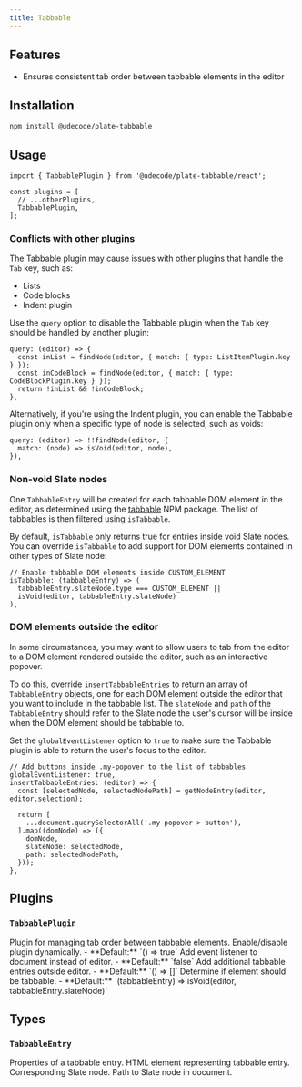 ```yaml
---
title: Tabbable
---
```


<ComponentPreview name="tabbable-demo" />

<PackageInfo>

## Features

- Ensures consistent tab order between tabbable elements in the editor

</PackageInfo>

## Installation

```bash
npm install @udecode/plate-tabbable
```

## Usage

```tsx
import { TabbablePlugin } from '@udecode/plate-tabbable/react';

const plugins = [
  // ...otherPlugins,
  TabbablePlugin,
];
```

### Conflicts with other plugins

The Tabbable plugin may cause issues with other plugins that handle the `Tab` key, such as:

- Lists
- Code blocks
- Indent plugin

Use the `query` option to disable the Tabbable plugin when the `Tab` key should be handled by another plugin:

```tsx
query: (editor) => {
  const inList = findNode(editor, { match: { type: ListItemPlugin.key } });
  const inCodeBlock = findNode(editor, { match: { type: CodeBlockPlugin.key } });
  return !inList && !inCodeBlock;
},
```

Alternatively, if you're using the Indent plugin, you can enable the Tabbable plugin only when a specific type of node is selected, such as voids:

```tsx
query: (editor) => !!findNode(editor, {
  match: (node) => isVoid(editor, node),
}),
```

### Non-void Slate nodes

One `TabbableEntry` will be created for each tabbable DOM element in the editor, as determined using the [tabbable](https://www.npmjs.com/package/tabbable) NPM package. The list of tabbables is then filtered using `isTabbable`.

By default, `isTabbable` only returns true for entries inside void Slate nodes. You can override `isTabbable` to add support for DOM elements contained in other types of Slate node:

```tsx
// Enable tabbable DOM elements inside CUSTOM_ELEMENT
isTabbable: (tabbableEntry) => (
  tabbableEntry.slateNode.type === CUSTOM_ELEMENT ||
  isVoid(editor, tabbableEntry.slateNode)
),
```

### DOM elements outside the editor

In some circumstances, you may want to allow users to tab from the editor to a DOM element rendered outside the editor, such as an interactive popover.

To do this, override `insertTabbableEntries` to return an array of `TabbableEntry` objects, one for each DOM element outside the editor that you want to include in the tabbable list. The `slateNode` and `path` of the `TabbableEntry` should refer to the Slate node the user's cursor will be inside when the DOM element should be tabbable to.

Set the `globalEventListener` option to `true` to make sure the Tabbable plugin is able to return the user's focus to the editor.

```tsx
// Add buttons inside .my-popover to the list of tabbables
globalEventListener: true,
insertTabbableEntries: (editor) => {
  const [selectedNode, selectedNodePath] = getNodeEntry(editor, editor.selection);

  return [
    ...document.querySelectorAll('.my-popover > button'),
  ].map((domNode) => ({
    domNode,
    slateNode: selectedNode,
    path: selectedNodePath,
  }));
},
```

## Plugins

### `TabbablePlugin`

<API name="TabbablePlugin">
Plugin for managing tab order between tabbable elements.

<APIOptions>
  <APIItem name="query" type="(editor: PlateEditor<V>, event: KeyboardEvent) => boolean" optional>
    Enable/disable plugin dynamically.
    - **Default:** `() => true`
  </APIItem>

  <APIItem name="globalEventListener" type="boolean" optional>
    Add event listener to document instead of editor.
    - **Default:** `false`
  </APIItem>

  <APIItem name="insertTabbableEntries" type="(editor: PlateEditor<V>, event: KeyboardEvent) => TabbableEntry[]" optional>
    Add additional tabbable entries outside editor.
    - **Default:** `() => []`
  </APIItem>

  <APIItem name="isTabbable" type="(tabbableEntry: TabbableEntry) => boolean" optional>
    Determine if element should be tabbable.
    - **Default:** `(tabbableEntry) => isVoid(editor, tabbableEntry.slateNode)`
  </APIItem>
</APIOptions>
</API>

## Types

### `TabbableEntry`

<API name="TabbableEntry">
Properties of a tabbable entry.

<APIAttributes>
  <APIItem name="domNode" type="HTMLElement">
    HTML element representing tabbable entry.
  </APIItem>
  <APIItem name="slateNode" type="TNode">
    Corresponding Slate node.
  </APIItem>
  <APIItem name="path" type="Path">
    Path to Slate node in document.
  </APIItem>
</APIAttributes>
</API>